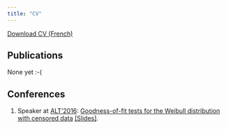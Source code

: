 ```yaml
---
title: "CV"
---
```


<a href="CV.pdf#" class="download" title="Download CV as PDF">Download CV (French)</a>			

## Publications

None yet :-(

## Conferences

1. Speaker at [ALT'2016](http://alt2016.sciencesconf.org/): [Goodness-of-fit tests for the Weibull distribution with censored data](http://alt2016.sciencesconf.org/95128) <a href="slides_GOFW.pdf#" class="download" title="Download slides">[Slides]</a>.
